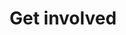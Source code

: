 ---
title: Get involved
description: This page provides information on how to volunteer with Amybo..
---